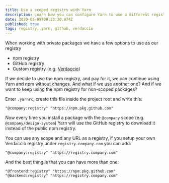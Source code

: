 ```yaml
---
title: Use a scoped registry with Yarn
description: Learn how you can configure Yarn to use a different registry for scoped packages
date: 2020-05-09T08:23:30.874Z
published: true
tags: registry, yarn, github, verdaccio
---
```


When working with private packages we have a few options to use as our registry

- npm registry
- GitHub registry
- Custom registry (e.g. [Verdaccio](https://verdaccio.org))

If we decide to use the npm registry, and pay for it, we can continue using Yarn and npm without changes. And what if we use another one? And if we want to keep using the npm registry for non-scoped packages?

Enter `.yarnrc`, create this file inside the project root and write this:

```
"@company:registry" "https://npm.pkg.github.com"
```

Now every time you install a package with the `@company` scope (e.g. `@company/design-system`) Yarn will use the GitHub registry to download it instead of the public npm registry.

You can use any scope and any URL as a registry, if you setup your own Verdaccio registry under `registry.company.com` you can add:

```
"@company:registry" "https://registry.company.com"
```

And the best thing is that you can have more than one:

```
"@frontend:registry" "https://npm.pkg.github.com"
"@backend:registry" "https://registry.company.com"
```
